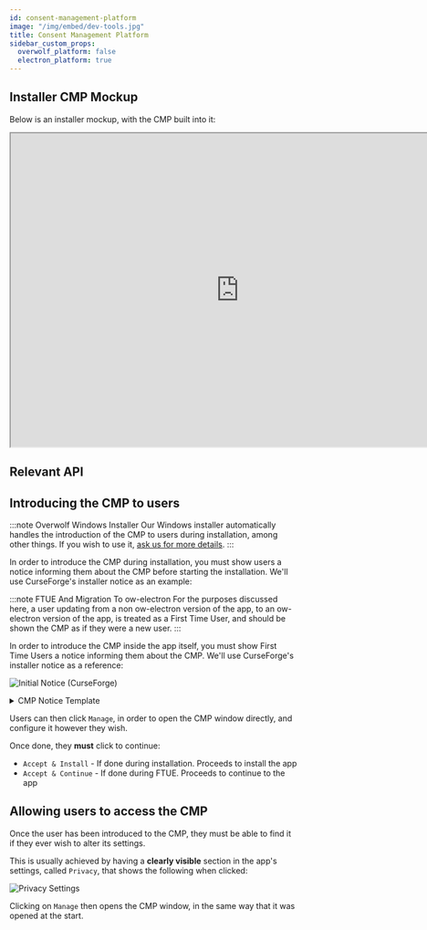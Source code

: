 ```yaml
---
id: consent-management-platform
image: "/img/embed/dev-tools.jpg"
title: Consent Management Platform
sidebar_custom_props:
  overwolf_platform: false
  electron_platform: true
---
```



<CMPIntro/>

## Installer CMP Mockup

Below is an installer mockup, with the CMP built into it:

<iframe style={{border: "1px solid rgba(0, 0, 0, 0.1)"}} width="800" height="550" src="https://www.figma.com/embed?embed_host=share&url=https%3A%2F%2Fwww.figma.com%2Fproto%2FsLm1ATRmpdGKjyHlVl7iur%2FInstaller-Demo%3Fpage-id%3D1%253A79%26node-id%3D1%253A174%26viewport%3D821%252C419%252C0.32%26scaling%3Dmin-zoom%26starting-point-node-id%3D1%253A174" allowfullscreen></iframe>

## Relevant API


<API/>

## Introducing the CMP to users

<Tabs>
<TabItem value="installer-cmp" label="CMP During Installation" default>

:::note Overwolf Windows Installer
Our Windows installer automatically handles the introduction of the CMP to users during installation, among other things. If you wish to use it,
[ask us for more details](/support/contact-us).
:::

In order to introduce the CMP during installation, you must show users a notice informing them about the CMP before starting the installation.
We'll use CurseForge's installer notice as an example:

</TabItem>
<TabItem value="ftue-cmp" label="CMP During FTUE">

:::note FTUE And Migration To ow-electron
For the purposes discussed here, a user updating from a non ow-electron version of the app, to an ow-electron version of the app,
is treated as a First Time User, and should be shown the CMP as if they were a new user.
:::

In order to introduce the CMP inside the app itself, you must show First Time Users a notice informing them about the CMP.
We'll use CurseForge's installer notice as a reference:

</TabItem>
</Tabs>

![Initial Notice (CurseForge)](/assets/tools/ow-electron/consent-management-platform/notice.jpg)

<details>
<summary>CMP Notice Template</summary>

{Your-App-Name-Here} supports the display of in-app ads.
This helps {us/company-name/etc} make a living,
and provide you with free high-quality apps.
In order to deliver ads that are relevant for you,
{Your-App-Name-Here} and trusted ad vendors store and/or access information on your computer,
and process personal data such as IP address and cookies.
Click the “Manage” button to control your consents,
or to object to the processing of your data when done on the basis of legitmate interest.
You can change your prefrences at any time via the app's settings.

Purposes we use: Store and/or access information on a device,
personalised ads and content, ad and content measurement,
audience insights and product development.

</details>

Users can then click `Manage`, in order to open the CMP window directly, and configure it however they wish.

Once done, they **must** click to continue:
- `Accept & Install` - If done during installation. Proceeds to install the app
- `Accept & Continue` - If done during FTUE. Proceeds to continue to the app


## Allowing users to access the CMP

Once the user has been introduced to the CMP, they must be able to find it if they ever wish to alter its settings.

This is usually achieved by having a **clearly visible** section in the app's settings, called `Privacy`, that shows the following when clicked:

![Privacy Settings](/assets/tools/ow-electron/consent-management-platform/privacy-settings.jpg)

Clicking on `Manage` then opens the CMP window, in the same way that it was opened at the start.